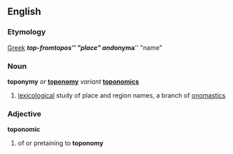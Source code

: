 ==English==

=== Etymology === 
[[Greek]] '''''top-''''' from ''topos'' "place" and '''''onyma''''' "name"

=== Noun ===
'''toponymy''' ''or'' '''[[toponomy]]''' ''variant'' '''[[toponomics]]'''
# [[lexicology|lexicological]] study of place and region names, a branch of [[onomastics]]

=== Adjective ===
'''toponomic'''
# of or pretaining to '''toponomy'''